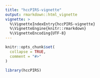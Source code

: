```yaml
---
title: "hccPIRS-vignette"
output: rmarkdown::html_vignette
vignette: >
  %\VignetteIndexEntry{hccPIRS-vignette}
  %\VignetteEngine{knitr::rmarkdown}
  %\VignetteEncoding{UTF-8}
---
```


```r
knitr::opts_chunk$set(
  collapse = TRUE,
  comment = "#>"
)
```

```r
library(hccPIRS)
```
